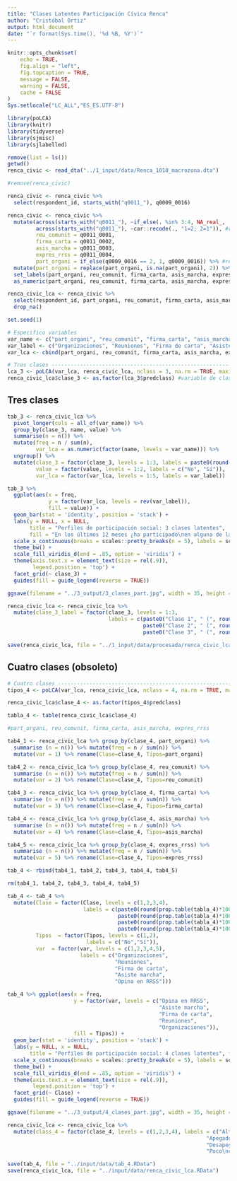 ```yaml
---
title: "Clases Latentes Participación Cívica Renca"
author: "Cristóbal Ortiz"
output: html_document
date: "`r format(Sys.time(), '%d %B, %Y')`"
---
```


```r
knitr::opts_chunk$set(
	echo = TRUE,
	fig.align = "left",
	fig.topcaption = TRUE,
	message = FALSE,
	warning = FALSE,
	cache = FALSE
)
Sys.setlocale("LC_ALL","ES_ES.UTF-8")
```

```r
library(poLCA)
library(knitr)
library(tidyverse)
library(sjmisc)
library(sjlabelled)
```

```r
remove(list = ls())
getwd()
renca_civic <- read_dta("../1_input/data/Renca_1010_macrozona.dta")
```

```r
#remove(renca_civic)

renca_civic <- renca_civic %>% 
  select(respondent_id, starts_with("q0011_"), q0009_0016) 

renca_civic <- renca_civic %>% 
  mutate(across(starts_with("q0011_"), ~if_else(. %in% 3:4, NA_real_, .)), #convierto a NA los NS/NR
         across(starts_with("q0011_"), ~car::recode(., "1=2; 2=1")), #recode para que "No" sea 1 y "Sí" sea 2
         reu_comunit = q0011_0001,
         firma_carta = q0011_0002,
         asis_marcha = q0011_0003,
         expres_rrss = q0011_0004,
         part_organi = if_else(q0009_0016 == 2, 1, q0009_0016)) %>% #recode para que "No" sea 1 
  mutate(part_organi = replace(part_organi, is.na(part_organi), 2)) %>% #recode para que NA sea 2 y "Sí"
  set_labels(part_organi, reu_comunit, firma_carta, asis_marcha, expres_rrss, labels = c("No", "Sí")) %>% 
  as_numeric(part_organi, reu_comunit, firma_carta, asis_marcha, expres_rrss) 

renca_civic_lca <- renca_civic %>% 
  select(respondent_id, part_organi, reu_comunit, firma_carta, asis_marcha, expres_rrss) %>% 
  drop_na()
```

```r
set.seed(1)

# Especifico variables
var_name <- c("part_organi", "reu_comunit", "firma_carta", "asis_marcha", "expres_rrss")
var_label <- c("Organizaciones", "Reuniones", "Firma de carta", "Asiste marcha", "Opina en RRSS")
var_lca <- cbind(part_organi, reu_comunit, firma_carta, asis_marcha, expres_rrss) ~ 1

# Tres clases --------------------------------------------------------------------------
lca_3 <- poLCA(var_lca, renca_civic_lca, nclass = 3, na.rm = TRUE, maxiter = 5000, nrep = 10) #modelo de clases latentes
renca_civic_lca$clase_3 <- as.factor(lca_3$predclass) #variable de clases predichas
```

## Tres clases

```r
tab_3 <- renca_civic_lca %>%
  pivot_longer(cols = all_of(var_name)) %>%
  group_by(clase_3, name, value) %>%
  summarise(n = n()) %>%
  mutate(freq = n / sum(n),
         var_lca = as.numeric(factor(name, levels = var_name))) %>%
  ungroup() %>%
  mutate(clase_3 = factor(clase_3, levels = 1:3, labels = paste0(round(prop.table(table(renca_civic_lca$clase_3)) * 100, 1), "%")),
         value = factor(value, levels = 1:2, labels = c("No", "Sí")),
         var_lca = factor(var_lca, levels = 1:5, labels = var_label))
```

```r
tab_3 %>%
  ggplot(aes(x = freq, 
             y = factor(var_lca, levels = rev(var_label)),  
             fill = value)) + 
  geom_bar(stat = 'identity', position = 'stack') +
  labs(y = NULL, x = NULL,
       title = "Perfiles de participación social: 3 clases latentes", 
       fill = "En los últimos 12 meses ¿ha participado\nen alguna de las siguientes instancias?") +
  scale_x_continuous(breaks = scales::pretty_breaks(n = 5), labels = scales::percent, limits=c(0,1)) +
  theme_bw() + 
  scale_fill_viridis_d(end = .85, option = 'viridis') +
  theme(axis.text.x = element_text(size = rel(.9)),
        legend.position = 'top') +
  facet_grid(~ clase_3) +
  guides(fill = guide_legend(reverse = TRUE))

ggsave(filename = "../3_output/3_clases_part.jpg", width = 35, height = 15, units = "cm")
```

```r
renca_civic_lca <- renca_civic_lca %>% 
  mutate(clase_3_label = factor(clase_3, levels = 1:3, 
                                labels = c(paste0("Clase 1", " (", round(prop.table(table(renca_civic_lca$clase_3)) * 100, 1)[1], "%)"), 
                                           paste0("Clase 2", " (", round(prop.table(table(renca_civic_lca$clase_3)) * 100, 1)[2], "%)"),
                                           paste0("Clase 3", " (", round(prop.table(table(renca_civic_lca$clase_3)) * 100, 1)[3], "%)"))))

save(renca_civic_lca, file = "../1_input/data/procesada/renca_civic_lca.RData")
```

## Cuatro clases (obsoleto)

```r
# Cuatro clases ------------------------------------------------------------------------
tipos_4 <- poLCA(var_lca, renca_civic_lca, nclass = 4, na.rm = TRUE, maxiter = 5000, nrep = 10)

renca_civic_lca$clase_4 <- as.factor(tipos_4$predclass)

tabla_4 <- table(renca_civic_lca$clase_4)
```

```r
#part_organi, reu_comunit, firma_carta, asis_marcha, expres_rrss

tab4_1 <- renca_civic_lca %>% group_by(clase_4, part_organi) %>%
  summarise (n = n()) %>% mutate(freq = n / sum(n)) %>% 
  mutate(var = 1) %>% rename(Clase=clase_4, Tipos=part_organi)

tab4_2 <- renca_civic_lca %>% group_by(clase_4, reu_comunit) %>%
  summarise (n = n()) %>% mutate(freq = n / sum(n)) %>% 
  mutate(var = 2) %>% rename(Clase=clase_4, Tipos=reu_comunit)

tab4_3 <- renca_civic_lca %>% group_by(clase_4, firma_carta) %>%
  summarise (n = n()) %>% mutate(freq = n / sum(n)) %>% 
  mutate(var = 3) %>% rename(Clase=clase_4, Tipos=firma_carta)

tab4_4 <- renca_civic_lca %>% group_by(clase_4, asis_marcha) %>%
  summarise (n = n()) %>% mutate(freq = n / sum(n)) %>% 
  mutate(var = 4) %>% rename(Clase=clase_4, Tipos=asis_marcha)

tab4_5 <- renca_civic_lca %>% group_by(clase_4, expres_rrss) %>%
  summarise (n = n()) %>% mutate(freq = n / sum(n)) %>% 
  mutate(var = 5) %>% rename(Clase=clase_4, Tipos=expres_rrss)

tab_4 <- rbind(tab4_1, tab4_2, tab4_3, tab4_4, tab4_5)

rm(tab4_1, tab4_2, tab4_3, tab4_4, tab4_5)
```

```r
tab_4 <- tab_4 %>% 
  mutate(Clase = factor(Clase, levels = c(1,2,3,4), 
                        labels = c(paste0(round(prop.table(tabla_4)*100, 1)[1],"%"),
                                   paste0(round(prop.table(tabla_4)*100, 1)[2],"%"),
                                   paste0(round(prop.table(tabla_4)*100, 1)[3],"%"),
                                   paste0(round(prop.table(tabla_4)*100, 1)[4],"%"))),
         Tipos  = factor(Tipos, levels = c(1,2), 
                         labels = c("No","Sí")),
         var  = factor(var, levels = c(1,2,3,4,5),
                       labels = c("Organizaciones",
                                  "Reuniones",
                                  "Firma de carta",
                                  "Asiste marcha",
                                  "Opina en RRSS")))

tab_4 %>% ggplot(aes(x = freq, 
                     y = factor(var, levels = c("Opina en RRSS",
                                                "Asiste marcha",
                                                "Firma de carta",
                                                "Reuniones",
                                                "Organizaciones")),  
                     fill = Tipos)) + 
  geom_bar(stat = 'identity', position = 'stack') +
  labs(y = NULL, x = NULL,
       title = "Perfiles de participación social: 4 clases latentes", fill = "En los últimos 12 meses ¿ha participado\nen alguna de las siguientes instancias?") +
  scale_x_continuous(breaks = scales::pretty_breaks(n = 5), labels = scales::percent, limits=c(0, 1)) +
  theme_bw() + 
  scale_fill_viridis_d(end = .85, option = 'viridis') +
  theme(axis.text.x = element_text(size = rel(.9)),
        legend.position = 'top') +
  facet_grid(~ Clase) +
  guides(fill = guide_legend(reverse = TRUE))

ggsave(filename = "../3_output/4_clases_part.jpg", width = 35, height = 15, units = "cm")
```

```r
renca_civic_lca <- renca_civic_lca %>% 
  mutate(class_4 = factor(clase_4, levels = c(1,2,3,4), labels = c("Altamente\ncohesionados\n(23.25%)", 
                                                               "Apegados\ndesconfiados\n(29.23%)", 
                                                               "Desapegados\nrelacionales\n(22.57%)",
                                                               "Poco\ncohesionados\n(24.94%)")))

save(tab_4, file = "../input/data/tab_4.RData")
save(renca_civic_lca, file = "../input/data/renca_civic_lca.RData")
```

